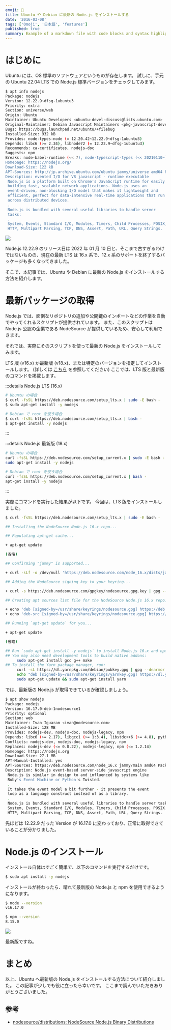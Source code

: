 ```yaml
---
emoji: 🐣
title: Ubuntu や Debian に最新の Node.js をインストールする
date: '2016-03-08'
tags: ['Omoji', '日本語', 'features']
published: true
summary: Example of a markdown file with code blocks and syntax highlighting
---
```


# はじめに

Ubuntu には、OS 標準のソフトウェアというものが存在します。
試しに、手元の Ubuntu 22.04 LTS での Node.js 標準バージョンをチェックしてみます。

```bash
$ apt info nodejs
Package: nodejs
Version: 12.22.9~dfsg-1ubuntu3
Priority: extra
Section: universe/web
Origin: Ubuntu
Maintainer: Ubuntu Developers <ubuntu-devel-discuss@lists.ubuntu.com>
Original-Maintainer: Debian Javascript Maintainers <pkg-javascript-devel@alioth-lists.debian.net>
Bugs: https://bugs.launchpad.net/ubuntu/+filebug
Installed-Size: 932 kB
Provides: node-types-node (= 12.20.42~12.22.9~dfsg-1ubuntu3)
Depends: libc6 (>= 2.34), libnode72 (= 12.22.9~dfsg-1ubuntu3)
Recommends: ca-certificates, nodejs-doc
Suggests: npm
Breaks: node-babel-runtime (<< 7), node-typescript-types (<< 20210110~)
Homepage: https://nodejs.org/
Download-Size: 122 kB
APT-Sources: http://jp.archive.ubuntu.com/ubuntu jammy/universe amd64 Packages
Description: evented I/O for V8 javascript - runtime executable
 Node.js is a platform built on Chrome's JavaScript runtime for easily
 building fast, scalable network applications. Node.js uses an
 event-driven, non-blocking I/O model that makes it lightweight and
 efficient, perfect for data-intensive real-time applications that run
 across distributed devices.
 .
 Node.js is bundled with several useful libraries to handle server
 tasks:
 .
 System, Events, Standard I/O, Modules, Timers, Child Processes, POSIX,
 HTTP, Multipart Parsing, TCP, DNS, Assert, Path, URL, Query Strings.
```

![](https://i.gyazo.com/3c92877d67bf24bd2f3e852906e5544c.png)

Node.js 12.22.9 のリリース日は 2022 年 01 月 10 日と、そこまで古すぎるわけではないものの、現在の最新 LTS は 16.x 系で、12.x 系のサポートを終了するパッケージも多くなってきました。

そこで、本記事では、Ubuntu や Debian に最新の Node.js をインストールする方法を紹介します。

# 最新パッケージの取得

Node.js では、面倒なリポジトリの追加や公開鍵のインポートなどの作業を自動でやってくれるスクリプトが提供されています。
また、このスクリプトは Node.js 公認の企業である NodeSource が提供しているため、安心して利用できます。

それでは、実際にそのスクリプトを使って最新の Node.js をインストールしてみます。

LTS 版 (v16.x) か最新版 (v18.x)、または特定のバージョンを指定してインストールします。
(詳しくは [こちら](https://github.com/nodesource/distributions#installation-instructions) を参照してください)
ここでは、LTS 版と最新版のコマンドを掲載します。

:::details Node.js LTS (16.x)

```bash
# Ubuntu の場合
$ curl -fsSL https://deb.nodesource.com/setup_lts.x | sudo -E bash -
$ sudo apt-get install -y nodejs

# Debian で root を使う場合
$ curl -fsSL https://deb.nodesource.com/setup_lts.x | bash -
$ apt-get install -y nodejs
```

:::

:::details Node.js 最新版 (18.x)

```bash
# Ubuntu の場合
curl -fsSL https://deb.nodesource.com/setup_current.x | sudo -E bash -
sudo apt-get install -y nodejs

# Debian で root を使う場合
curl -fsSL https://deb.nodesource.com/setup_current.x | bash -
apt-get install -y nodejs
```

:::

実際にコマンドを実行した結果が以下です。
今回は、LTS 版をインストールしました。

```bash
$ curl -fsSL https://deb.nodesource.com/setup_lts.x | sudo -E bash -

## Installing the NodeSource Node.js 16.x repo...

## Populating apt-get cache...

+ apt-get update

(省略)

## Confirming "jammy" is supported...

+ curl -sLf -o /dev/null 'https://deb.nodesource.com/node_16.x/dists/jammy/Release'

## Adding the NodeSource signing key to your keyring...

+ curl -s https://deb.nodesource.com/gpgkey/nodesource.gpg.key | gpg --dearmor | tee /usr/share/keyrings/nodesource.gpg >/dev/null

## Creating apt sources list file for the NodeSource Node.js 16.x repo...

+ echo 'deb [signed-by=/usr/share/keyrings/nodesource.gpg] https://deb.nodesource.com/node_16.x jammy main' > /etc/apt/sources.list.d/nodesource.list
+ echo 'deb-src [signed-by=/usr/share/keyrings/nodesource.gpg] https://deb.nodesource.com/node_16.x jammy main' >> /etc/apt/sources.list.d/nodesource.list

## Running `apt-get update` for you...

+ apt-get update

(省略)

## Run `sudo apt-get install -y nodejs` to install Node.js 16.x and npm
## You may also need development tools to build native addons:
     sudo apt-get install gcc g++ make
## To install the Yarn package manager, run:
     curl -sL https://dl.yarnpkg.com/debian/pubkey.gpg | gpg --dearmor | sudo tee /usr/share/keyrings/yarnkey.gpg >/dev/null
     echo "deb [signed-by=/usr/share/keyrings/yarnkey.gpg] https://dl.yarnpkg.com/debian stable main" | sudo tee /etc/apt/sources.list.d/yarn.list
     sudo apt-get update && sudo apt-get install yarn
```

では、最新版の Node.js が取得できているか確認しましょう。

```bash
$ apt show nodejs
Package: nodejs
Version: 16.17.0-deb-1nodesource1
Priority: optional
Section: web
Maintainer: Ivan Iguaran <ivan@nodesource.com>
Installed-Size: 128 MB
Provides: nodejs-dev, nodejs-doc, nodejs-legacy, npm
Depends: libc6 (>= 2.17), libgcc1 (>= 1:3.4), libstdc++6 (>= 4.8), python3-minimal, ca-certificates
Conflicts: nodejs-dev, nodejs-doc, nodejs-legacy, npm
Replaces: nodejs-dev (<= 0.8.22), nodejs-legacy, npm (<= 1.2.14)
Homepage: https://nodejs.org
Download-Size: 27.1 MB
APT-Manual-Installed: yes
APT-Sources: https://deb.nodesource.com/node_16.x jammy/main amd64 Packages
Description: Node.js event-based server-side javascript engine
 Node.js is similar in design to and influenced by systems like
 Ruby's Event Machine or Python's Twisted.
 .
 It takes the event model a bit further - it presents the event
 loop as a language construct instead of as a library.
 .
 Node.js is bundled with several useful libraries to handle server tasks :
 System, Events, Standard I/O, Modules, Timers, Child Processes, POSIX,
 HTTP, Multipart Parsing, TCP, DNS, Assert, Path, URL, Query Strings.
```

先ほどは 12.22.9 だった Version が 16.17.0 に変わっており、正常に取得できていることが分かりました。

# Node.js のインストール

インストール自体はすごく簡単で、以下のコマンドを実行するだけです。

```bash
$ sudo apt install -y nodejs
```

インストールが終わったら、晴れて最新版の Node.js と npm を使用できるようになります。

```bash
$ node --version
v16.17.0

$ npm --version
8.15.0
```

![](https://i.gyazo.com/722ec65dc39b06d323df7d3af5db9704.png)

最新版ですね。

# まとめ

以上、Ubuntu へ最新版の Node.js をインストールする方法について紹介しました。
この記事が少しでも役に立ったら幸いです。
ここまで読んでいただきありがとうございました。

## 参考

- [nodesource/distributions: NodeSource Node.js Binary Distributions](https://github.com/nodesource/distributions)
